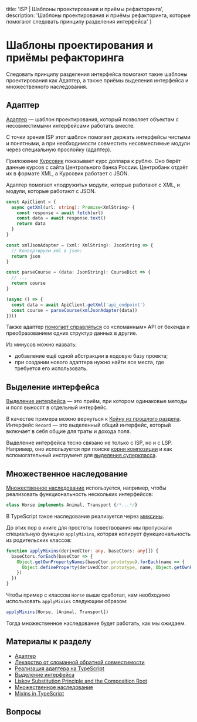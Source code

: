 
  title: 'ISP | Шаблоны проектирования и приёмы рефакторинга',
  description: 'Шаблоны проектирования и приёмы рефакторинга, которые помогают следовать принципу разделения интерфейса'
}


# Шаблоны проектирования и приёмы рефакторинга

Следовать принципу разделения интерфейса помогают такие шаблоны проектирования как Адаптер, а также приёмы выделения интерфейса и множественного наследования.

## Адаптер

[Адаптер](https://refactoring.guru/design-patterns/adapter) — шаблон проектирования, который позволяет объектам с несовместимыми интерфейсами работать вместе.

С точки зрения ISP этот шаблон помогает держать интерфейсы чистыми и понятными, а при необходимости совместить несовместимые модули через специальную прослойку (адаптер).

Приложение [Курсовик](https://bespoyasov.ru/blog/kursovik/) показывает курс доллара к рублю. Оно берёт данные курсов с сайта Центрального банка России. Центробанк отдаёт их в формате XML, а Курсовик работает с JSON.

Адаптер помогает «подружить» модули, которые работают с XML, и модули, которые работают с JSON.

```ts
const ApiClient = {
  async getXml(url: string): Promise<XmlString> {
    const response = await fetch(url)
    const data = await response.text()
    return data
  }
}

const xmlJsonAdapter = (xml: XmlString): JsonString => {
  // Конвертируем xml в json:
  return json
}

const parseCourse = (data: JsonString): CourseDict => {
  // ...
  return course
}

(async () => {
  const data = await ApiClient.getXml('api_endpoint')
  const course = parseCourse(xmlJsonAdapter(data))
})()
```

Также адаптер [помогает справляться](https://bespoyasov.ru/blog/adapter-pattern/) со «сломанным» API от бекенда и преобразованием одних структур данных в другие.

Из минусов можно назвать:
- добавление ещё одной абстракции в кодовую базу проекта;
- при создании нового адаптера нужно найти все места, где требуется его использовать.

## Выделение интерфейса
[Выделение интерфейса](https://refactoring.guru/ru/extract-interface) — это приём, при котором одинаковые методы и поля выносят в отдельный интерфейс.

В качестве примера можно вернуться к [Койну из прошлого раздела](/isp/in-real-life). Интерфейс `Record` — это выделенный общий интерфейс, который включает в себя общие для траты и дохода поля.

Выделение интерфейса тесно связано не только с ISP, но и с LSP. Например, оно используется при поиске [корня композиции](https://www.dotnetcurry.com/patterns-practices/1259/liskov-substitution-principle-perspective) и как вспомогательный инструмент для [выделения суперкласса](/lsp/patterns).

## Множественное наследование
[Множественное наследование](https://ru.wikipedia.org/wiki/Множественное_наследование) используется, например, чтобы реализовать функциональность нескольких интерфейсов:

```ts
class Horse implements Animal, Transport {/*...*/}
```

В TypeScript такое наследование реализуется через [миксины](https://www.typescriptlang.org/docs/handbook/mixins.html).

До этих пор в книге для простоты повествования мы пропускали специальную функцию `applyMixins`, которая копирует функциональность из родительских классов:

```ts
function applyMixins(derivedCtor: any, baseCtors: any[]) {
  baseCtors.forEach(baseCtor => {
    Object.getOwnPropertyNames(baseCtor.prototype).forEach(name => {
      Object.defineProperty(derivedCtor.prototype, name, Object.getOwnPropertyDescriptor(baseCtor.prototype, name))
    })
  })
}
```

Чтобы пример с классом `Horse` выше сработал, нам необходимо использовать `applyMixins` следующим образом:

```ts
applyMixins(Horse, [Animal, Transport])
```

Тогда множественное наследование будет работать, как мы ожидаем.

## Материалы к разделу
- [Адаптер](https://refactoring.guru/design-patterns/adapter)
- [Лекарство от сломанной обратной совместимости](https://bespoyasov.ru/blog/adapter-pattern/)
- [Реализация адаптера на TypeScript](https://github.com/torokmark/design_patterns_in_typescript/blob/master/adapter/adapter.ts)
- [Выделение интерфейса](https://refactoring.guru/ru/extract-interface)
- [Liskov Substitution Principle and the Composition Root](https://www.dotnetcurry.com/patterns-practices/1259/liskov-substitution-principle-perspective)
- [Множественное наследование](https://ru.wikipedia.org/wiki/Множественное_наследование)
- [Mixins in TypeScript](https://www.typescriptlang.org/docs/handbook/mixins.html)

## Вопросы
<Quiz name='isp-patterns-1' />
<Quiz name='isp-patterns-2' />
